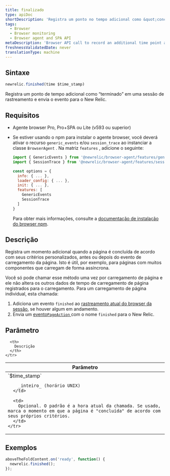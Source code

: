 ```yaml
---
title: finalizado
type: apiDoc
shortDescription: 'Registra um ponto no tempo adicional como &quot;concluído&quot; em um trace da sessão, e envia o evento para o New Relic.'
tags:
  - Browser
  - Browser monitoring
  - Browser agent and SPA API
metaDescription: 'Browser API call to record an additional time point as a finished event in a browser session trace, and report it to New Relic.'
freshnessValidatedDate: never
translationType: machine
---
```


## Sintaxe

```js
newrelic.finished(time $time_stamp)
```

Registra um ponto de tempo adicional como “terminado” em uma sessão de rastreamento e envia o evento para o New Relic.

## Requisitos

* Agente browser Pro, Pro+SPA ou Lite (v593 ou superior)

* Se estiver usando o npm para instalar o agente browser, você deverá ativar o recurso `generic_events` e/ou `session_trace` ao instanciar a classe `BrowserAgent` . Na matriz `features` , adicione o seguinte:

  ```js
  import { GenericEvents } from '@newrelic/browser-agent/features/generic_events'
  import { SessionTrace } from '@newrelic/browser-agent/features/session_trace';

  const options = {
    info: { ... },
    loader_config: { ... },
    init: { ... },
    features: [
      GenericEvents
      SessionTrace
    ]
  }
  ```

  Para obter mais informações, consulte a [documentação de instalação do browser npm](https://www.npmjs.com/package/@newrelic/browser-agent#new-relic-browser-agent).

## Descrição

Registra um momento adicional quando a página é concluída de acordo com seus critérios personalizados, antes ou depois do evento de carregamento da página. Isto é útil, por exemplo, para páginas com muitos componentes que carregam de forma assíncrona.

Você só pode chamar esse método uma vez por carregamento de página e ele não altera os outros dados de tempo de carregamento de página registrados para o carregamento. Para um carregamento de página individual, esta chamada:

1. Adiciona um evento `finished` ao [rastreamento atual do browser da sessão](/docs/browser/new-relic-browser/browser-pro-features/session-traces-exploring-webpages-life-cycle), se houver algum em andamento.
2. Envia um [evento`PageAction` ](/docs/insights/explore-data/attributes/browser-default-attributes-insights#pageaction-list)com o nome `finished` para o New Relic.

## Parâmetro

<table>
  <thead>
    <tr>
      <th width="25%">
        Parâmetro
      </th>

      <th>
        Descrição
      </th>
    </tr>
  </thead>

  <tbody>
    <tr>
      <td>
        `$time_stamp`

        _inteiro_ (horário UNIX)
      </td>

      <td>
        Opcional. O padrão é a hora atual da chamada. Se usado, marca o momento em que a página é "concluída" de acordo com seus próprios critérios.
      </td>
    </tr>
  </tbody>
</table>

## Exemplos

```js
aboveTheFoldContent.on('ready', function() {
  newrelic.finished();
});
```
